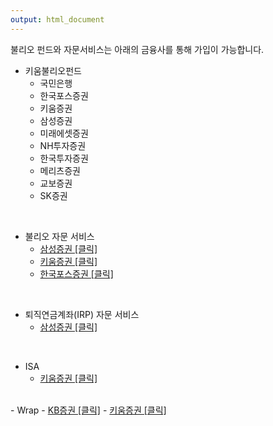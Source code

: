 ```yaml
---
output: html_document
---
```


불리오 펀드와 자문서비스는 아래의 금융사를 통해 가입이 가능합니다.

- 키움불리오펀드
  - 국민은행 
  - 한국포스증권
  - 키움증권
  - 삼성증권
  - 미래에셋증권
  - NH투자증권
  - 한국투자증권
  - 메리츠증권
  - 교보증권
  - SK증권

<br>

- 불리오 자문 서비스
  - <a href="https://blog.naver.com/boolio/221538033763" target="_blank">삼성증권 [클릭]</a>
  - <a href="https://blog.naver.com/boolio/221554888156" target="_blank">키움증권 [클릭]</a>
  - <a href="https://blog.naver.com/boolio/221772904593" target="_blank">한국포스증권 [클릭]</a>

<br>

- 퇴직연금계좌(IRP) 자문 서비스
  - <a href="https://blog.naver.com/boolio/222400237098" target="_blank">삼성증권 [클릭]</a>
  
<br>

- ISA
  - <a href="https://blog.naver.com/boolio/222747645615" target="_blank">키움증권 [클릭]</a>
  
<br>
- Wrap
  - <a href="https://blog.naver.com/boolio/221451125637" target="_blank">KB증권 [클릭]</a>
  - <a href="https://blog.naver.com/boolio/221441647514" target="_blank">키움증권 [클릭]</a>